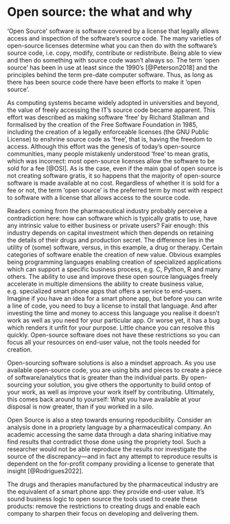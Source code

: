# Open source: the what and why 

'Open Source' software is software covered by a license that legally allows access and inspection of the software's source code. The many varieties of open-source licenses determine what you can then do with the software's source code, i.e.  copy, modify, contribute or redistribute. Being able to view and then do something with source code wasn't always so. The term 'open source' has been in use at least since the 1990's [@Peterson2018] and the principles behind the term pre-date computer software. Thus, as long as there has been source code there have been efforts to make it 'open source'. 

As computing systems became widely adopted in universities and beyond, the value of freely accessing the IT's source code became apparent. This effort was described as making software 'free' by Richard Stallman and formalised by the creation of the Free Software Foundation in 1985, including the creation of a legally enforceable licenses (the GNU Public License) to enshrine source code as 'free', that is, having the freedom to access. Although this effort was the genesis of today's open-source communities, many people mistakenly understood 'free' to mean gratis, which was incorrect: most open-source licenses allow the software to be sold for a fee [@OSI]. As is the case, even if the main goal of open source is not creating software gratis, it so happens that the majority of open-source software is made available at no cost.  Regardless of whether it is sold for a fee or not, the term 'open source' is the preferred term by most with respect to software with a license that allows access to the source code.

Readers coming from the pharmaceutical industry probably perceive a contradiction here: how can software which is typically gratis to use, have any intrinsic value to either business or private users? Fair enough: this industry depends on capital investment which then depends on retaining the details of their drugs and production secret. The difference lies in the utility of (some) software, versus, in this example, a drug or therapy. Certain categories of software enable the creation of new value. Obvious examples being programming languages enabling creation of specialized applications which can support a specific business process, e.g. C, Python, R and many others. The ability to use and improve these open source languages freely accelerate in multiple dimensions the ability to create business value, e.g. specialized smart phone apps that offers a service to end-users. Imagine if you have an idea for a smart phone app, but before you can write a line of code, you need to buy a license to install that language. And after investing the time and money to access this language you realise it doesn't work as well as you need for your particular app. Or worse yet, it has a bug which renders it unfit for your purpose. Little chance you can resolve this quickly. Open-source software does not have these restrictions so you can focus all your resources on end-user value, not the tools needed for creation. 

Open-sourcing software solutions is also a mindset approach. As you use available open-source code, you are using bits and pieces to create a piece of software/analytics that is greater than the individual parts. By open-sourcing your solution, you give others the opportunity to build ontop of your work, as well as improve your work itself by contributing. Ultimately, this comes back around to yourself: What you have available at your disposal is now greater, than if you worked in a silo.

Open Source is also a step towards ensuring repoducibility. Consider an analysis done in a propriety language by a pharmaceutical company. An academic accessing the same data through a data sharing initiative may find results that contradict those done using the propriety tool. Such a researcher would not be able reproduce the results nor investigate the source of the discrepancy---and in fact any attempt to reproduce results is dependent on the for-profit company providing a license to generate that insight [@Rodrigues2022]. 

The drugs and therapies manufactured by the pharmaceutical industry are the equivalent of a smart phone app: they provide end-user value. It’s sound business logic to open source the tools used to create these products: remove the restrictions to creating drugs and enable each company to sharpen their focus on developing and delivering them. 
